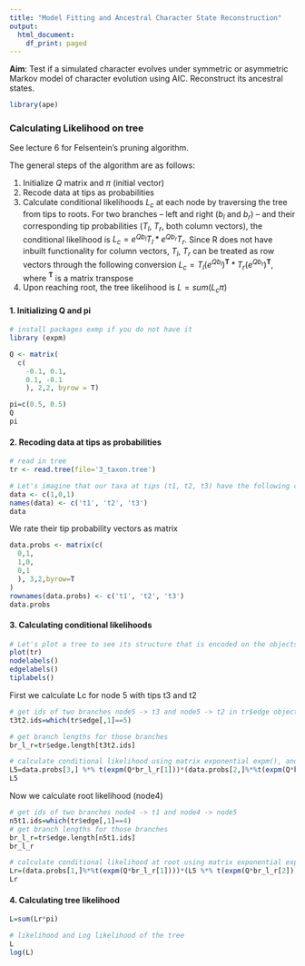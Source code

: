 ```yaml
---
title: "Model Fitting and Ancestral Character State Reconstruction"
output:
  html_document:
    df_print: paged
---
```


**Aim**: Test if a simulated character evolves under symmetric or asymmetric Markov model of character evolution using AIC. Reconstruct its ancestral states.

```r
library(ape)
```


### Calculating Likelihood on tree
See lecture 6 for Felsentein's pruning algorithm.

The general steps of the algorithm are as follows:

1. Initialize $Q$ matrix and $\pi$ (initial vector)
2. Recode data at tips as probabilities
3. Calculate conditional likelihoods $L_c$ at each node by traversing the tree from tips to roots. For two branches -- left and right ($b_l$ and $b_r$) -- and their corresponding tip probabilities ($T_l$, $T_r$, both column vectors), the conditional likelihood is  $L_c=e^{Qb_l}T_l*e^{Qb_r}T_r$. Since R does not have inbuilt functionality for column vectors, $T_l$, $T_r$ can be treated as row vectors through the following conversion $L_c=T_l(e^{Qb_l})^\textbf{T}*T_r(e^{Qb_r})^\textbf{T}$, where $^\textbf{T}$ is a matrix transpose
4. Upon reaching root, the tree likelihood is $L=sum(L_c\pi)$


#### 1. Initializing Q and pi
```r

# install packages exmp if you do not have it
library (expm)

Q <- matrix(
  c(
    -0.1, 0.1,
    0.1, -0.1
    ), 2,2, byrow = T)

pi=c(0.5, 0.5)
Q
pi

```



#### 2. Recoding data at tips as probabilities
```r
# read in tree
tr <- read.tree(file='3_taxon.tree')

# Let's imagine that our taxa at tips (t1, t2, t3) have the following character states (we use a binary character)
data <- c(1,0,1)
names(data) <- c('t1', 't2', 't3')
data
```

We rate their tip probability vectors as matrix
```r
data.probs <- matrix(c(
  0,1,
  1,0,
  0,1
  ), 3,2,byrow=T
)
rownames(data.probs) <- c('t1', 't2', 't3')
data.probs
```

#### 3. Calculating conditional likelihoods
```r
# Let's plot a tree to see its structure that is encoded on the objects tr$edge and tr$edge.length
plot(tr)
nodelabels()
edgelabels()
tiplabels()
```


First we calculate Lc for node 5 with tips t3 and t2
```r
# get ids of two branches node5 -> t3 and node5 -> t2 in tr$edge object (they are 3 and 2)
t3t2.ids=which(tr$edge[,1]==5)

# get branch lengths for those branches
br_l_r=tr$edge.length[t3t2.ids]

# calculate conditional likelihood using matrix exponential expm(), and matrix multiplication %*%
L5=data.probs[3,] %*% t(expm(Q*br_l_r[1]))*(data.probs[2,]%*%t(expm(Q*br_l_r[2])))
L5
```

Now we calculate root likelihood (node4)
```r
# get ids of two branches node4 -> t1 and node4 -> node5 
n5t1.ids=which(tr$edge[,1]==4)
# get branch lengths for those branches
br_l_r=tr$edge.length[n5t1.ids]
br_l_r

# calculate conditional likelihood at root using matrix exponential expm(), and matrix multiplication %*%
Lr=(data.probs[1,]%*%t(expm(Q*br_l_r[1])))*(L5 %*% t(expm(Q*br_l_r[2])))
Lr
```

#### 4. Calculating tree likelihood
```r
L=sum(Lr*pi)

# likelihood and Log likelihood of the tree
L
log(L)
```




